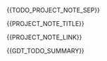 
{{TODO_PROJECT_NOTE_SEP}}



{{PROJECT_NOTE_TITLE}}


{{PROJECT_NOTE_LINK}}


{{GDT_TODO_SUMMARY}}

